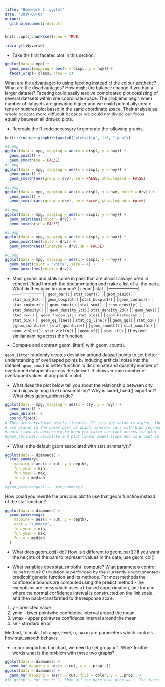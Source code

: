 ```yaml
---
title: "Homework 2: ggplot"
date: "2019-03-09"
output: 
  github_document: default
---
```


```r
knitr::opts_chunk$set(echo = TRUE)
```

```r
library(tidyverse)
```


- Take the first faceted plot in this section:

```r
ggplot(data = mpg) + 
  geom_point(mapping = aes(x = displ, y = hwy)) + 
  facet_wrap(~ class, nrow = 2)
```

What are the advantages to using faceting instead of the colour aesthetic? What are the disadvantages? How might the balance change if you had a larger dataset?
Faceting could easily resolve complicated plot consisting of several datasets within one coordinate space. The problems begin when number of  datasets are growning bigger and we could potentially create tens or hundres plot based in the same coordinate space. Their analysis as whole become more diffucult because we could not divide our focus equally between all drawed plots.

- Recreate the R code necessary to generate the following graphs.

```r
knitr::include_graphics(paste0("plots/fig", 1:6, ".png"))

```
```r
#1.png
ggplot(data = mpg, mapping = aes(x = displ, y = hwy)) + 
  geom_point() + 
  geom_smooth(se = FALSE)
#2.png
ggplot(data = mpg, mapping = aes(x = displ, y = hwy)) +
  geom_point() +
  geom_smooth(aes(group = drv), se = FALSE, show.legend = FALSE)

#3.png
ggplot(data = mpg, mapping = aes(x = displ, y = hwy, color = drv)) +
  geom_point() +
  geom_smooth(aes(group = drv), se = FALSE, show.legend = FALSE)

#4.png
ggplot(data = mpg, mapping = aes(x = displ, y = hwy)) +
  geom_point(aes(color = drv)) +
  geom_smooth(se = FALSE)

#5.png
ggplot(data = mpg, mapping = aes(x = displ, y = hwy)) + 
  geom_point(aes(color = drv)) + 
  geom_smooth(aes(linetype = drv),se = FALSE)

#6.png
ggplot(data = mpg, mapping = aes(x = displ, y = hwy)) + 
  geom_point(color = "white", size = 4) +
  geom_point(aes(color = drv))
```
- Most geoms and stats come in pairs that are almost always used in concert. Read through the documentation and make a list of all the pairs. What do they have in common?
| geom                | stat                |
|---------------------|---------------------|
| `geom_bar()`        | `stat_count()`      |
| `geom_bin2d()`      | `stat_bin_2d()`     |
| `geom_boxplot()`    | `stat_boxplot()`    |
| `geom_contour()`    | `stat_contour()`    |
| `geom_count()`      | `stat_sum()`        |
| `geom_density()`    | `stat_density()`    |
| `geom_density_2d()` | `stat_density_2d()` |
| `geom_hex()`        | `stat_hex()`        |
| `geom_freqpoly()`   | `stat_bin()`        |
| `geom_histogram()`  | `stat_bin()`        |
| `geom_qq_line()`    | `stat_qq_line()`    |
| `geom_qq()`         | `stat_qq()`         |
| `geom_quantile()`   | `stat_quantile()`   |
| `geom_smooth()`     | `stat_smooth()`     |
| `geom_violin()`     | `stat_violin()`     |
| `geom_sf()`         | `stat_sf()`         |
They use similar naming across the function.

- Compare and contrast geom_jitter() with geom_count().

`geom_jitter` randomly creates deviation around dataset points to get better understanding of overlapped points by inducing artificial noise into the dataset. `geom_count` is better function to dicriminate and quantify number of overlapped datapoints across the dataset. It shows certain number of overlapped values at any point in plot.

- What does the plot below tell you about the relationship between city and highway mpg (fuel consumption)? Why is coord_fixed() important? What does geom_abline() do?

```r
ggplot(data = mpg, mapping = aes(x = cty, y = hwy)) +
  geom_point() + 
  geom_abline() +
  coord_fixed()
# They are correlated mostly linearly. If city mpg value is higher, then hwy mpg is also high. The most economical cars, in terms of consumption of fuel,
# are placed in the upper part of graph, whereas cars with high consumption of fuel are placed mostly at the bottom of plot.
#coord_fixed is neccessary to keep y/x ratio constant across the plot in order to show more consice information without screwing up the perception of plot 
#geom_abiline() calculate and plot linear model slope and intercept in relationship to dataset
```

- What is the default geom associated with stat_summary()?

```r
ggplot(data = diamonds) + 
  stat_summary(
    mapping = aes(x = cut, y = depth),
    fun.ymin = min,
    fun.ymax = max,
    fun.y = median
  )
#geom_pointrange() == stat_summary()
```

How could you rewrite the previous plot to use that geom function instead of the stat function?
```r
ggplot(data = diamonds) +
  geom_pointrange(
    mapping = aes(x = cut, y = depth),
    stat = "summary",
    fun.ymin = min,
    fun.ymax = max,
    fun.y = median
  )
``` 
 
- What does geom_col() do? How is it different to geom_bar()?
If you want the heights of the bars to represent values in the data, use geom_col()

- What variables does stat_smooth() compute? What parameters control its behaviour?
Calculation is performed by the (currently undocumented) predictdf generic function and its methods. For most methods the confidence bounds are computed using the predict method - the exceptions are loess which uses a t-based approximation, and for glm where the normal confidence interval is constructed on the link scale, and then back-transformed to the response scale.
1. y - predicted value
2. ymin - lower pointwise confidence interval around the mean
3. ymax - upper pointwise confidence interval around the mean
4. se - standard error

Method, formula, fullrange, level, n, na.rm are parameters which controls how stat_smooth behaves

- In our proportion bar chart, we need to set group = 1. Why? In other words what is the problem with these two graphs?
```r
ggplot(data = diamonds) + 
  geom_bar(mapping = aes(x = cut, y = ..prop..))
ggplot(data = diamonds) + 
  geom_bar(mapping = aes(x = cut, fill = color, y = ..prop..))
#If group is not set to 1, then all the bars have prop == 1. The function geom_bar assumes that the groups are equal to the x values, since the stat computes the counts within the group.
```
